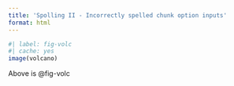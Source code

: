 ```yaml
---
title: 'Spolling II - Incorrectly spelled chunk option inputs'
format: html
---
```


```r
#| label: fig-volc
#| cache: yes
image(volcano)
```

Above is @fig-volc
